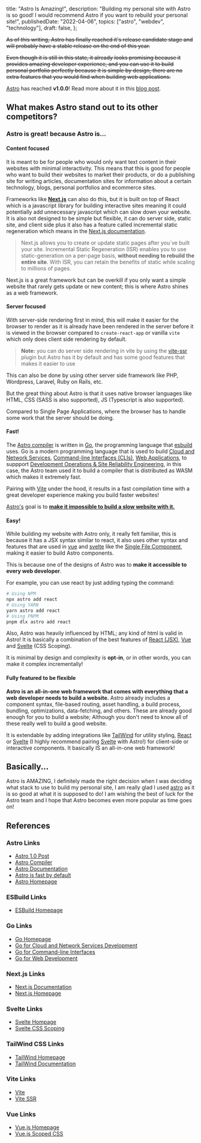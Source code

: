   title: "Astro Is Amazing!",
  description:
    "Building my personal site with Astro is so good! I would recommend Astro if you want to rebuild your personal site!",
  publishedDate: "2022-04-06",
  topics: ["astro", "webdev", "technology"],
  draft: false,
};

~~As of this writing, Astro has finally reached it's release candidate stage and
will probably have a stable release on the end of this year.~~

~~Even though it is still in this state, it already looks promising because it
provides amazing developer experience, and you can use it to build personal
portfolio perfectly because it is simple by design, there are no extra features
that you would find when building web applications.~~

[Astro][astro-homepage] has reached **v1.0.0**! Read more about it in this [blog
post][astro-1.0-post].

## What makes Astro stand out to its other competitors?

### Astro is great! because Astro is...

#### Content focused

It is meant to be for people who would only want text content in their websites
with minimal interactivity. This means that this is good for people who want to
build their websites to market their products, or do a publishing site for
writing articles, documentation sites for information about a certain
technology, blogs, personal portfolios and ecommerce sites.

Frameworks like **[Next.js][nextjs-homepage]** can also do this, but it is built
on top of React which is a javascript library for building interactive sites
meaning it could potentially add unnecessary javascript which can slow down your
website. It is also not designed to be simple but flexible, it can do server
side, static site, and client side plus it also has a feature called incremental
static regeneration which means in the [Next.js documentation][nextjs-docs].

> Next.js allows you to create or update static pages after you`ve built your
> site. Incremental Static Regeneration (ISR) enables you to use
> static-generation on a per-page basis, **without needing to rebuild the entire
> site**. With ISR, you can retain the benefits of static while scaling to
> millions of pages.

Next.js is a great framework but can be overkill if you only want a simple
website that rarely gets update or new content; this is where Astro shines as a
web framework.

#### Server focused

With server-side rendering first in mind, this will make it easier for the
browser to render as it is already have been rendered in the server before it is
viewed in the browser compared to `create-react-app` or vanilla `vite` which
only does client side rendering by default.

> **Note:** you can do server side rendering in vite by using the [vite-ssr]
> plugin but Astro has it by default and has some good features that makes it
> easier to use

This can also be done by using other server side framework like PHP, Wordpress,
Laravel, Ruby on Rails, etc.

But the great thing about Astro is that it uses native browser languages like
HTML, CSS (SASS is also supported), JS (Typescript is also supported).

Compared to Single Page Applications, where the browser has to handle some work
that the server should be doing.

#### Fast!

The [Astro compiler][astro-compiler] is written in [Go][go-homepage], the
programming language that [esbuild][esbuild-homepage] uses. Go is a modern
programming language that is used to build
[Cloud and Network Services](https://go.dev/solutions/cloud),
[Command-line Interfaces (CLIs)](https://go.dev/solutions/cloud),
[Web Applications](https://go.dev/solutions/webdev), to suppport
[Development Operations & Site Reliability Engineering](https://go.dev/solutions/devops),
in this case, the Astro team used it to build a compiler that is distributed as
WASM which makes it extremely fast.

Pairing with [Vite][vite-homepage] under the hood, it results in a fast
compilation time with a great developer experience making you build faster
websites!

[Astro's][astro-homepage] goal is to [**make it impossible to build a slow
website with it.**][astro-fast-by-default]

#### Easy!

While building my website with Astro only, it really felt familiar, this is
because it has a JSX syntax similar to react, it also uses other syntax and
features that are used in [vue][vue-homepage] and [svelte][svelte-homepage] like
the [Single File Component][vue-sfc], making it easier to build Astro
components.

This is because one of the designs of Astro was to **make it accessible to every
web developer**.

For example, you can use react by just adding typing the command:

```sh
# Using NPM
npx astro add react
# Using YARN
yarn astro add react
# Using PNPM
pnpm dlx astro add react
```

Also, Astro was heavily influenced by HTML; any kind of html is valid in Astro!
It is basically a combination of the best features of [React (JSX)][react-jsx],
[Vue][vue-css-scoping] and [Svelte][svelte-css-scoping] (CSS Scoping).

It is minimal by design and complexity is **opt-in**, or in other words, you can
make it complex incrementally!

#### Fully featured to be flexible

**Astro is an all-in-one web framework that comes with everything that a web
developer needs to build a website.** Astro already includes a component syntax,
file-based routing, asset handling, a build process, bundling, optimizations,
data-fetching, and others. These are already good enough for you to build a
website; Although you don't need to know all of these really well to build a
good website.

It is extendable by adding integrations like [TailWind][tailwind-homepage] for
utility styling, [React][react-homepage] or [Svelte][svelte-homepage] (I highly
recommend pairing [Svelte][svelte-homepage] with Astro!) for client-side or
interactive components. It basically IS an all-in-one web framework!

## Basically...

Astro is AMAZING, I definitely made the right decision when I was deciding what
stack to use to build my personal site, I am really glad I used
[astro][astro-homepage] as it is so good at what it is supposed to do! I am
wishing the best of luck for the Astro team and I hope that Astro becomes even
more popular as time goes on!

## References

### Astro Links

- [Astro 1.0 Post][astro-1.0-post]
- [Astro Compiler][astro-compiler]
- [Astro Documentation][astro-documentation]
- [Astro is fast by default][astro-fast-by-default]
- [Astro Homepage][astro-homepage]

### ESBuild Links

- [ESBuild Homepage][esbuild-homepage]

### Go Links

- [Go Homepage][go-homepage]
- [Go for Cloud and Network Services Development][go-solutions-cloud]
- [Go for Command-line Interfaces][go-solutions-clis]
- [Go for Web Development][go-solutions-webdev]

### Next.js Links

- [Next.js Documentation][nextjs-docs]
- [Next.js Homepage][nextjs-homepage]

### Svelte Links

- [Svelte Hompage][svelte-homepage]
- [Svelte CSS Scoping][svelte-css-scoping]

### TailWind CSS Links

- [TailWind Homepage][tailwind-homepage]
- [TailWind Documentation][tailwind-docs]

### Vite Links

- [Vite][vite-homepage]
- [Vite SSR][vite-ssr]

### Vue Links

- [Vue.js Homepage][vue-homepage]
- [Vue.js Scoped CSS][vue-css-scoping]

[astro-1.0-post]: https://astro.build/blog/astro-1/
[astro-compiler]: https://github.com/withastro/compiler/
[astro-documentation]: https://docs.astro.build/en/getting-started/
[astro-fast-by-default]:
  https://docs.astro.build/en/concepts/why-astro/#fast-by-default
[astro-homepage]: https://astro.build
[esbuild-homepage]: https://esbuild.github.io/
[go-homepage]: https://go.dev/
[go-solutions-cloud]: https://go.dev/solutions/cloud
[go-solutions-clis]: https://go.dev/solutions/clis
[go-solutions-webdev]: https://go.dev/solutions/webdev
[go-solutions-devops]: https://go.dev/solutions/devops
[nextjs-homepage]: https://nextjs.org/
[nextjs-docs]: https://nextjs.org/docs
[react-docs]: https://reactjs.org/docs
[react-jsx]: https://reactjs.org/docs/introducing-jsx.html
[react-homepage]: https://reactjs.org
[svelte-homepage]: https://svelte.dev
[svelte-css-scoping]: https://svelte.dev/docs#component-format-style
[vite-homepage]: https://vitejs.dev
[vite-ssr]: https://github.com/frandiox/vite-ssr
[vue-homepage]: https://vuejs.org
[vue-css-scoping]: https://vuejs.org/api/sfc-css-features.html#scoped-css
[vue-sfc]: https://vuejs.org/guide/scaling-up/sfc.html
[tailwind-docs]: https://tailwindcss.com/docs/installation
[tailwind-homepage]: https://tailwindcss.com
